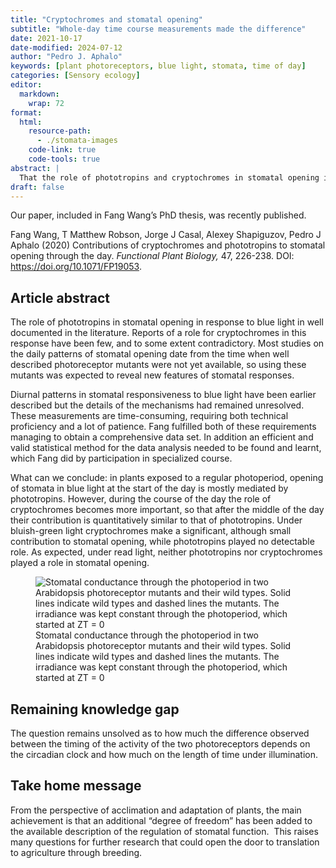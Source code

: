 ```yaml
---
title: "Cryptochromes and stomatal opening"
subtitle: "Whole-day time course measurements made the difference"
date: 2021-10-17
date-modified: 2024-07-12
author: "Pedro J. Aphalo"
keywords: [plant photoreceptors, blue light, stomata, time of day]
categories: [Sensory ecology]
editor: 
  markdown: 
    wrap: 72
format:
  html: 
    resource-path: 
      - ./stomata-images
    code-link: true
    code-tools: true
abstract: |
  That the role of phototropins and cryptochromes in stomatal opening is different in the morning and in the afternoon was reported in our paper. The abstract and one figure are reproduced here.
draft: false
---
```


Our paper, included in Fang Wang's PhD thesis, was recently published.

Fang Wang, T Matthew Robson, Jorge J Casal, Alexey Shapiguzov, Pedro J Aphalo (2020) Contributions of cryptochromes and phototropins to stomatal opening through the day. _Functional Plant Biology,_ 47, 226-238. DOI: [https://doi.org/10.1071/FP19053](https://doi.org/10.1071/FP19053).

## Article abstract

The role of phototropins in stomatal opening in response to blue light in well documented in the literature. Reports of a role for cryptochromes in this response have been few, and to some extent contradictory. Most studies on the daily patterns of stomatal opening date from the time when well described photoreceptor mutants were not yet available, so using these mutants was expected to reveal new features of stomatal responses.

Diurnal patterns in stomatal responsiveness to blue light have been earlier described but the details of the mechanisms had remained unresolved.  These measurements are time-consuming, requiring both technical proficiency and a lot of patience. Fang fulfilled both of these requirements managing to obtain a comprehensive data set. In addition an efficient and valid statistical method for the data analysis needed to be found and learnt, which Fang did by participation in specialized course.

What can we conclude: in plants exposed to a regular photoperiod, opening of stomata in blue light at the start of the day is mostly mediated by phototropins. However, during the course of the day the role of cryptochromes becomes more important, so that after the middle of the day their contribution is quantitatively similar to that of phototropins. Under bluish-green light cryptochromes make a significant, although small contribution to stomatal opening, while phototropins played no detectable role. As expected, under read light, neither phototropins nor cryptochromes played a role in stomatal opening.

![Stomatal conductance through the photoperiod in two Arabidopsis photoreceptor mutants and their wild types. Solid  lines indicate wild types and dashed lines the mutants. The irradiance was kept constant through the photoperiod, which started at ZT = 0](./stomata-images/fang-stomata.png)

::: callout-note
# Remaining knowledge gap

The question remains unsolved as to how much the difference observed between the timing of the activity of the two photoreceptors depends on the circadian clock and how much on the length of time under illumination.
:::

::: callout-tip
# Take home message

From the perspective of acclimation and adaptation of plants, the main achievement is that an additional "degree of freedom" has been added to the available description of the regulation of stomatal function.  This raises many questions for further research that could open the door to translation to agriculture through breeding.
:::
